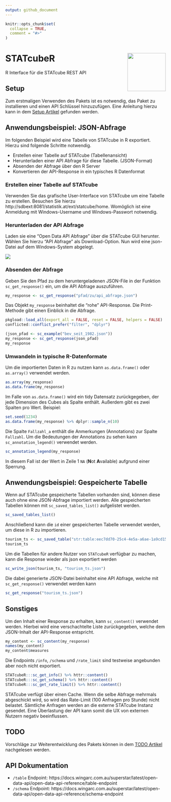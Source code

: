 ```yaml
---
output: github_document
---
```


```r
knitr::opts_chunk$set(
  collapse = TRUE,
  comment = "#>"
)
```

# STATcubeR <img src="man/figures/STATcube_logo.png" align="right" alt="" width="120" />

R Interface für die STATcube REST API

## Setup

Zum erstmaligen Verwenden des Pakets ist es notwendig, das Paket zu installieren
und einen API Schlüssel hinzuzufügen. Eine Anleitung hierzu kann in dem
[Setup Artikel](http://xlwt0012/rpkgs/dev/STATcubeR/articles/Setup.html)
gefunden werden.

## Anwendungsbeispiel: JSON-Abfrage

Im folgenden Beispiel wird eine Tabelle von STATcube in R exportiert. Hierzu
sind folgende Schritte notwendig.

* Erstellen einer Tabelle auf STATcube (Tabellenansicht)
* Herunterladen einer API Abfrage für diese Tabelle. (JSON-Format)
* Absenden der Abfrage über den R Server
* Konvertieren der API-Response in ein typisches R Datenformat

### Erstellen einer Tabelle auf STATcube

Verwenden Sie das grafische User-Interface von STATcube um eine Tabelle zu
erstellen. Besuchen Sie hierzu
http://sdbext:8081/statistik.at/ext/statcube/home. Womöglich ist eine Anmeldung
mit Windows-Username und Windows-Passwort notwendig.

### Herunterladen der API Abfrage

Laden sie eine "Open Data API Abfrage" über die STATcube GUI herunter. Wählen
Sie hierzu "API Abfrage" als Download-Option. Nun wird eine json-Datei auf dem
Windows-System abgelegt.

![](man/figures/download_json.png)


### Absenden der Abfrage

Geben Sie den Pfad zu dem heruntergeladenen JSON-File in
der Funktion `sc_get_response()` ein, um die API Abfrage auszuführen.

``` r
my_response <- sc_get_response("pfad/zu/api_abfrage.json")
```

Das Objekt `my_response` beinhaltet die "rohe" API-Response. Die Print-Methode
gibt einen Einblick in die Abfrage.

```r
pkgload::load_all(export_all = FALSE, reset = FALSE, helpers = FALSE) 
conflicted::conflict_prefer("filter", "dplyr")
```

```r
(json_pfad <- sc_example("bev_seit_1982.json"))
my_response <- sc_get_response(json_pfad)
my_response
```

### Umwandeln in typische R-Datenformate

Um die importierten Daten in R zu nutzen kann `as.data.frame()` oder
`as.array()` verwendet werden.

```r
as.array(my_response)
as.data.frame(my_response)
```

Im Falle von `as.data.frame()` wird ein tidy Datensatz zurückgegeben, der jede
Dimension des Cubes als Spalte enthält. Außerdem gibt es zwei Spalten pro
Wert. Beispiel:

```r
set.seed(1234)
as.data.frame(my_response) %>% dplyr::sample_n(10)
```

Die Spalte `Fallzahl_a` enthält die Anmerkungen (Annotations) zur Spalte
`Fallzahl`. Um die Bedeutungen der Annotations zu sehen kann
`sc_annotation_legend()` verwendet werden.

```r
sc_annotation_legend(my_response)
```

In diesem Fall ist der Wert in Zeile 1 `NA` (**N**ot **A**vailable) aufgrund einer Sperrung.

## Anwendungsbeispiel: Gespeicherte Tabelle

Wenn auf STATcube gespeicherte Tabellen vorhanden sind, können diese auch
ohne eine JSON-Abfrage importiert werden. Alle gespeicherten Tabellen
können mit `sc_saved_tables_list()` aufgelistet werden.

```r
sc_saved_tables_list()
```

Anschließend kann die `id` einer gespeicherten Tabelle verwendet werden, um
diese in R zu importieren.

```r
tourism_ts <- sc_saved_table("str:table:eec7dd70-25c4-4e5a-a6ae-1a9cd15d3c4c")
tourism_ts
```

Um die Tabellen für andere Nutzer von `STATcubeR` verfügbar zu machen, kann
die Response wieder als json exportiert werden

```r
sc_write_json(tourism_ts, "tourism_ts.json")
```

Die dabei generierte JSON-Datei beinhaltet eine API Abfrage, welche mit
`sc_get_response()` verwendet werden kann

```r
sc_get_response("tourism_ts.json")
```

## Sonstiges

Um den Inhalt einer Response zu erhalten, kann `sc_content()` verwendet werden.
Hierbei wird eine verschachtelte Liste zurückgegeben, welche dem JSON-Inhalt
der API-Response entspricht.

```r
my_content <- sc_content(my_response)
names(my_content)
my_content$measures
```

Die Endpoints `/info`, `/schema` und `/rate_limit` sind testweise angebunden
aber noch nicht exportiert.

```r
STATcubeR:::sc_get_info() %>% httr::content()
STATcubeR:::sc_get_schema() %>% httr::content()
STATcubeR:::sc_get_rate_limit() %>% httr::content()
```

STATcube verfügt über einen Cache. Wenn die selbe Abfrage mehrmals abgeschickt
wird, so wird das Rate-Limit (100 Anfragen pro Stunde) nicht belastet.
Sämtliche Anfragen werden an die externe STATcube Instanz gesendet. Eine
Überlastung der API kann somit die UX von externen Nutzern negativ beeinflussen.

## TODO

Vorschläge zur Weiterentwicklung des Pakets können in dem
[TODO Artikel](http://xlwt0012/rpkgs/dev/STATcubeR/articles/TODO.html)
nachgelesen werden.

## API Dokumentation

* `/table` Endpoint: https://docs.wingarc.com.au/superstar/latest/open-data-api/open-data-api-reference/table-endpoint
* `/schema` Endpoint: https://docs.wingarc.com.au/superstar/latest/open-data-api/open-data-api-reference/schema-endpoint
